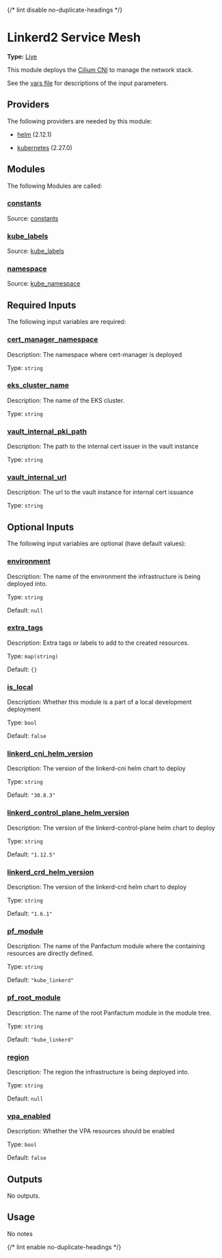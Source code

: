 {/* lint disable no-duplicate-headings */}

# Linkerd2 Service Mesh

**Type:** [Live](./overview)

This module deploys the [Cilium CNI](https://docs.cilium.io/en/stable/installation/k8s-install-helm/) to manage the network stack.

See the [vars file](./vars.tf) for descriptions of the input parameters.

## Providers

The following providers are needed by this module:

* [helm](https://registry.terraform.io/providers/hashicorp/helm/2.12.1/docs) (2.12.1)

* [kubernetes](https://registry.terraform.io/providers/hashicorp/kubernetes/2.27.0/docs) (2.27.0)

## Modules

The following Modules are called:

### <a name="module_constants" /> [constants](#module_constants)

Source: [constants](./constants)

### <a name="module_kube_labels" /> [kube\_labels](#module_kube_labels)

Source: [kube\_labels](./kube_labels)

### <a name="module_namespace" /> [namespace](#module_namespace)

Source: [kube\_namespace](./kube_namespace)

## Required Inputs

The following input variables are required:

### <a name="input_cert_manager_namespace" /> [cert\_manager\_namespace](#input_cert_manager_namespace)

Description: The namespace where cert-manager is deployed

Type: `string`

### <a name="input_eks_cluster_name" /> [eks\_cluster\_name](#input_eks_cluster_name)

Description: The name of the EKS cluster.

Type: `string`

### <a name="input_vault_internal_pki_path" /> [vault\_internal\_pki\_path](#input_vault_internal_pki_path)

Description: The path to the internal cert issuer in the vault instance

Type: `string`

### <a name="input_vault_internal_url" /> [vault\_internal\_url](#input_vault_internal_url)

Description: The url to the vault instance for internal cert issuance

Type: `string`

## Optional Inputs

The following input variables are optional (have default values):

### <a name="input_environment" /> [environment](#input_environment)

Description: The name of the environment the infrastructure is being deployed into.

Type: `string`

Default: `null`

### <a name="input_extra_tags" /> [extra\_tags](#input_extra_tags)

Description: Extra tags or labels to add to the created resources.

Type: `map(string)`

Default: `{}`

### <a name="input_is_local" /> [is\_local](#input_is_local)

Description: Whether this module is a part of a local development deployment

Type: `bool`

Default: `false`

### <a name="input_linkerd_cni_helm_version" /> [linkerd\_cni\_helm\_version](#input_linkerd_cni_helm_version)

Description: The version of the linkerd-cni helm chart to deploy

Type: `string`

Default: `"30.8.3"`

### <a name="input_linkerd_control_plane_helm_version" /> [linkerd\_control\_plane\_helm\_version](#input_linkerd_control_plane_helm_version)

Description: The version of the linkerd-control-plane helm chart to deploy

Type: `string`

Default: `"1.12.5"`

### <a name="input_linkerd_crd_helm_version" /> [linkerd\_crd\_helm\_version](#input_linkerd_crd_helm_version)

Description: The version of the linkerd-crd helm chart to deploy

Type: `string`

Default: `"1.6.1"`

### <a name="input_pf_module" /> [pf\_module](#input_pf_module)

Description: The name of the Panfactum module where the containing resources are directly defined.

Type: `string`

Default: `"kube_linkerd"`

### <a name="input_pf_root_module" /> [pf\_root\_module](#input_pf_root_module)

Description: The name of the root Panfactum module in the module tree.

Type: `string`

Default: `"kube_linkerd"`

### <a name="input_region" /> [region](#input_region)

Description: The region the infrastructure is being deployed into.

Type: `string`

Default: `null`

### <a name="input_vpa_enabled" /> [vpa\_enabled](#input_vpa_enabled)

Description: Whether the VPA resources should be enabled

Type: `bool`

Default: `false`

## Outputs

No outputs.

## Usage

No notes

{/* lint enable no-duplicate-headings */}
